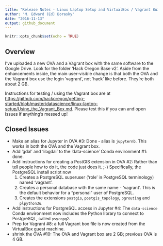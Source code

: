 ```yaml
---
title: "Release Notes - Linux Laptop Setup and VirtualBox / Vagrant Builds"
author: "M. Edward (Ed) Borasky"
date: "2016-11-13"
output: github_document
---
```


```r
knitr::opts_chunk$set(echo = TRUE)
```
## Overview
I've uploaded a new OVA and a Vagrant box with the same software to the Google Drive. Look for the folder 'Hack Oregon Base v2'. Aside from the enhancements inside, the main user-visible change is that both the OVA and the Vagrant box use the login 'vagrant', not 'hack' like before. They're both about 2 GB.

Instructions for testing / using the Vagrant box are at <https://github.com/hackoregon/getting-started/blob/master/datascience/linux-laptop-setup/Using_the_Vagrant_Box.md>. Please test this if you can and open issues if anything's messed up!

## Closed Issues
* Make an alias for Jupyter in OVA #3: Done - alias is `jupyternb`. This works in both the OVA and the Vagrant box.
* Add 'gdal' and 'libgdal' to the 'data-science' Conda environment #1: done.
* Add instructions for creating a PostGIS extension in OVA #2: Rather than tell people how to do it, the code just does it. ;-) Specifically, the PostgreSQL install script now
    1. Creates a PostgreSQL superuser ('role' in PostgreSQL terminology) named 'vagrant'.
    2. Creates a personal database with the same name - 'vagrant'. This is the default behavior for a "personal" user of PostgreSQL.
    3. Creates the extensions `postgis`, `postgis_topology`, `pgrouting` and `plpython3u`.
* Add instructions for PostgreSQL access in Jupyter #4: The `data-science` Conda environment now includes the Python library to connect to PostgreSQL, called `psycopg2`.
* Prep for Vagrant #8: a full Vagrant box file is now created from the VirtualBox guest machine.
* shrink the OVA #10: The OVA and Vagrant box are 2 GB; previous OVA is 4 GB.
